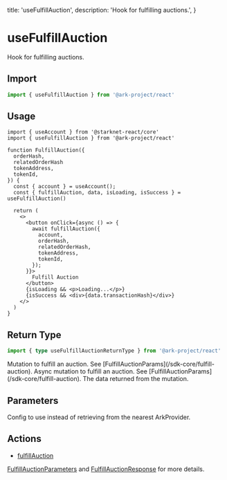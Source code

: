   title: 'useFulfillAuction',
  description: 'Hook for fulfilling auctions.',
}

# useFulfillAuction

Hook for fulfilling auctions.

## Import

```typescript
import { useFulfillAuction } from '@ark-project/react'
```

## Usage

```tsx
import { useAccount } from '@starknet-react/core'
import { useFulfillAuction } from '@ark-project/react'

function FulfillAuction({
  orderHash,
  relatedOrderHash
  tokenAddress,
  tokenId,
}) {
  const { account } = useAccount();
  const { fulfillAuction, data, isLoading, isSuccess } = useFulfillAuction()

  return (
    <>
      <button onClick={async () => {
        await fulfillAuction({
          account,
          orderHash,
          relatedOrderHash,
          tokenAddress,
          tokenId,
        });
      }}>
        Fulfill Auction
      </button>
      {isLoading && <p>Loading...</p>}
      {isSuccess && <div>{data.transactionHash}</div>}
    </>
  )
}
```

## Return Type

```ts
import { type useFulfillAuctionReturnType } from '@ark-project/react'
```

<Properties>
  <Property
    name="fulfillAuction"
    type="(params: FulfillAuctionParams) => FulfillAuctionResult"
  >
    Mutation to fulfill an auction. See
    [FulfillAuctionParams](/sdk-core/fulfill-auction).
  </Property>
  <Property
    name="fulfillAuctionAsync"
    type="(params: FulfillAuctionParams) => Promise<FulfillAuctionResult>"
  >
    Async mutation to fulfill an auction. See
    [FulfillAuctionParams](/sdk-core/fulfill-auction).
  </Property>
  <Property name="data" type="FulfillAuctionResult">
    The data returned from the mutation.
  </Property>
</Properties>

## Parameters

<Properties>
  <Property name="config (optional)" type="Config | undefined">
    Config to use instead of retrieving from the nearest ArkProvider.
  </Property>
</Properties>

## Actions

- [fulfillAuction](/sdk-core/fulfill-auction)

[FulfillAuctionParameters](/sdk-core/fulfill-auction#parameters) and [FulfillAuctionResponse](/sdk-core/fulfill-auction#response) for more details.

